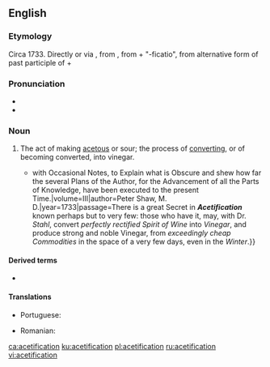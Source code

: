 ==English==

===Etymology===
Circa 1733. Directly or via {{etyl|fr|en}} {{m|fr|acétification}}, from {{etyl|NL.|en}} {{m|la|acetificatio}}, from {{m|la|acetum||vinegar}} + "-ficatio", from alternative form of past participle of {{m|la|facio|facere|to make}} + {{m|la|-io}}

===Pronunciation===
* {{IPA|/əˌsiː.tɪ.fɪˈkeɪ.ʃən/|/əˌsɛ.tɪ.fɪˈkeɪ.ʃən/|lang=en}}
* {{rhymes|eɪʃən|lang=en}}

===Noun===
{{en-noun|-|s}}

# The act of making [[acetous]] or sour; the process of [[converting]], or of becoming converted, into vinegar.
#* {{quote-book|title=Philosophical Works of Francis Bacon {{...}} with Occasional Notes, to Explain what is Obscure and shew how far the several Plans of the Author, for the Advancement of all the Parts of Knowledge, have been executed to the present Time.|volume=III|author=Peter Shaw, M. D.|year=1733|passage=There is a great Secret in '''''Acetification''''' known perhaps but to very few: those who have it, may, with Dr. ''Stahl'', convert ''perfectly rectified Spirit of Wine'' into ''Vinegar'', and produce strong and noble Vinegar, from ''exceedingly cheap Commodities'' in the space of a very few days, even in the ''Winter''.}}

====Derived terms====
* {{l|en|acetify}}

====Translations====
{{trans-top|the act of making acetous or sour; the process of converting, or of becoming converted, into vinegar}}
{{trans-mid}}
* Portuguese: {{t|pt|acetificação|f}}
{{trans-bottom}}

{{checktrans-top}}
* Romanian: {{t+check|ro|acetificare|f}} <!-- looks like a verb (infinitive) -->
{{checktrans-bottom}}

[[ca:acetification]]
[[ku:acetification]]
[[pl:acetification]]
[[ru:acetification]]
[[vi:acetification]]
